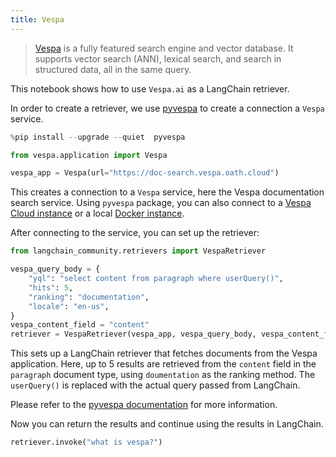 ```yaml
---
title: Vespa
---
```


>[Vespa](https://vespa.ai/) is a fully featured search engine and vector database. It supports vector search (ANN), lexical search, and search in structured data, all in the same query.

This notebook shows how to use `Vespa.ai` as a LangChain retriever.

In order to create a retriever, we use [pyvespa](https://pyvespa.readthedocs.io/en/latest/index.html) to
create a connection a `Vespa` service.


```python
%pip install --upgrade --quiet  pyvespa
```


```python
from vespa.application import Vespa

vespa_app = Vespa(url="https://doc-search.vespa.oath.cloud")
```

This creates a connection to a `Vespa` service, here the Vespa documentation search service.
Using `pyvespa` package, you can also connect to a
[Vespa Cloud instance](https://pyvespa.readthedocs.io/en/latest/deploy-vespa-cloud.html)
or a local
[Docker instance](https://pyvespa.readthedocs.io/en/latest/deploy-docker.html).


After connecting to the service, you can set up the retriever:


```python
from langchain_community.retrievers import VespaRetriever

vespa_query_body = {
    "yql": "select content from paragraph where userQuery()",
    "hits": 5,
    "ranking": "documentation",
    "locale": "en-us",
}
vespa_content_field = "content"
retriever = VespaRetriever(vespa_app, vespa_query_body, vespa_content_field)
```

This sets up a LangChain retriever that fetches documents from the Vespa application.
Here, up to 5 results are retrieved from the `content` field in the `paragraph` document type,
using `doumentation` as the ranking method. The `userQuery()` is replaced with the actual query
passed from LangChain.

Please refer to the [pyvespa documentation](https://pyvespa.readthedocs.io/en/latest/getting-started-pyvespa.html#Query)
for more information.

Now you can return the results and continue using the results in LangChain.


```python
retriever.invoke("what is vespa?")
```
